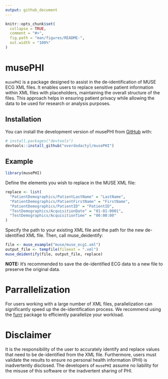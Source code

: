 ```yaml
---
output: github_document
---
```


<!-- README.md is generated from README.Rmd. Please edit that file -->

```r
knitr::opts_chunk$set(
  collapse = TRUE,
  comment = "#>",
  fig.path = "man/figures/README-",
  out.width = "100%"
)
```

# musePHI

<!-- badges: start -->
<!-- badges: end -->

`musePHI` is a package designed to assist in the de-identification of MUSE ECG XML files. It enables users to replace sensitive patient information within XML files with placeholders, maintaining the overall structure of the files. This approach helps in ensuring patient privacy while allowing the data to be used for research or analysis purposes.


## Installation

You can install the development version of musePHI from [GitHub](https://github.com/) with:

``` r
# install.packages("devtools")
devtools::install_github("overdodactyl/musePHI")
```

## Example

```r
library(musePHI)
```

Define the elements you wish to replace in the MUSE XML file:

```r
replace <- list(
  "PatientDemographics/PatientLastName" = "LastName",
  "PatientDemographics/PatientFirstName" = "FirstName",
  "PatientDemographics/PatientID" = "PatientID",
  "TestDemographics/AcquisitionDate" = "01-01-0001",
  "TestDemographics/AcquisitionTime" = "00:00:00"
)
```

Specify the path to your existing XML file and the path for the new de-identified XML file. Then, call muse_deidentify:

```r
file <- muse_example("muse/muse_ecg1.xml")
output_file <- tempfile(fileext = ".xml")
muse_deidentify(file, output_file, replace)
```

**NOTE:** It's recommended to save the de-identified ECG data to a new file to preserve the original data.

# Parrallelization 

For users working with a large number of XML files, parallelization can significantly speed up the de-identification process. We recommend using the [furrr](https://furrr.futureverse.org) package to efficiently parallelize your workload.

# Disclaimer

It is the responsibility of the user to accurately identify and replace values that need to be de-identified from the XML file. Furthermore, users must validate the results to ensure no personal health information (PHI) is inadvertently disclosed. The developers of `musePHI` assume no liability for the misuse of this software or the inadvertent sharing of PHI.
